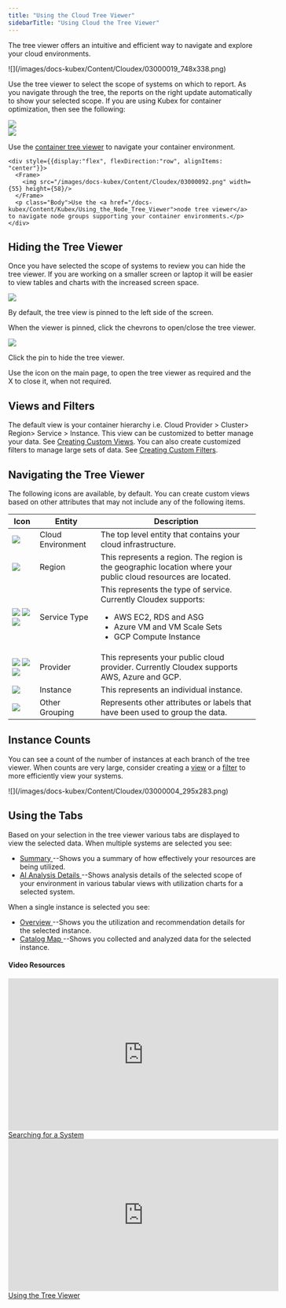 ```yaml
---
title: "Using the Cloud Tree Viewer"
sidebarTitle: "Using Cloud the Tree Viewer"
---
```


The tree viewer offers an intuitive and efficient way to navigate and explore your cloud environments.


<Frame caption="Figure: Locating the Tree Viewer">
![](/images/docs-kubex/Content/Cloudex/03000019_748x338.png)
</Frame>


Use the tree viewer to select the scope of systems on which to report. As you navigate through the tree, the reports on the right update automatically to show your selected scope.
If you are using Kubex for container optimization, then see the following:



<div style={{ width: "100%", display:"flex", flexDirection:"row", alignItems:"center", justifyContent: "center" }}>
  <Frame>
    <img src="/images/docs-kubex/Content/Cloudex/03000174.png"/>
  </Frame>
  
  <div style={{ width: "100%", display:"flex", flexDirection:"column" }}>
    <div style={{ width: "100%", display:"flex", flexDirection:"row", alignItems: "center" }}>
      <Frame>
        <img src="/images/docs-kubex/Content/Cloudex/03000004.png" maxWidth={55} height={58}/>
      </Frame>
      <p class="Body">Use the <a href="/docs-kubex/Content/Kubex/Using_the_Tree_Viewer">container tree viewer</a> to navigate your container environment.</p>
    </div>

    <div style={{display:"flex", flexDirection:"row", alignItems: "center"}}>
      <Frame>
        <img src="/images/docs-kubex/Content/Cloudex/03000092.png" width={55} height={58}/>
      </Frame>
      <p class="Body">Use the <a href="/docs-kubex/Content/Kubex/Using_the_Node_Tree_Viewer">node tree viewer</a> to navigate node groups supporting your container environments.</p>
    </div>
  </div>
</div>

## Hiding the Tree Viewer

Once you have selected the scope of systems to review you can hide the tree viewer. If you are working on a smaller screen or laptop it will be easier to view tables and charts with the increased screen space.


<div style={{ width: "100%", display:"flex", flexDirection:"row", alignItems:"center", gap:"20px"}}>
  <div style={{ width: "300px", minWidth: "300px" }}>
    <Frame>
      <img src="/images/docs-kubex/Content/Cloudex/03000185_277x37.png" width={"100%"} style={{ height: "40px", objectFit: "contain" }}/>
    </Frame>
  </div>
  <div style={{ flex: 1 }}>
    <p>By default, the tree view is pinned to the left side of the screen.</p>
    <p>When the viewer is pinned, click the chevrons to open/close the tree viewer.</p>
  </div>
</div>

<div style={{ width: "100%", display:"flex", flexDirection:"row", alignItems:"center", gap:"20px"}}>
  <div style={{ width: "300px", minWidth: "300px" }}>
    <Frame>
      <img src="/images/docs-kubex/Content/Cloudex/03000184_275x34.png" width={"100%"} style={{ height: "40px", objectFit: "contain" }}/>
    </Frame>
  </div>
  <div style={{ flex: 1 }}>
    <p>Click the pin to hide the tree viewer.</p>    
    Use the <InlineImageWithText src="/images/docs-kubex/Content/Cloudex/03000186.png" />icon on the main page, to open the tree viewer as required and the X to close it, when not required.
  </div>
</div>

## Views and Filters

The default view is your container hierarchy i.e. Cloud Provider > Cluster> Region> Service > Instance. This view can be customized to better manage your data. See [Creating Custom Views](/docs-kubex/Content/Kubex/Creating_Custom_Views).
You can also create customized filters to manage large sets of data. See [Creating Custom Filters](/docs-kubex/Content/Kubex/Creating_Custom_Filters).

## Navigating the Tree Viewer

The following icons are available, by default. You can create custom views based on other attributes that may not include any of the following items.



<Accordion title="Table: Tree Viewer Icons">
<table style={{ width: "100%", borderCollapse: "collapse" }}>
  <colgroup>
    <col style={{ width: "25%" }} />
    <col style={{ width: "20%" }} />
    <col style={{ width: "55%" }} />
  </colgroup>
  <thead>
    <tr>
      <th style={{ verticalAlign: "middle", textAlign: "center" }}>Icon</th>
      <th style={{ verticalAlign: "middle", textAlign: "center" }}>Entity</th>
      <th style={{ verticalAlign: "middle", textAlign: "center" }}>Description</th>
    </tr>
  </thead>
  <tbody>
    <tr>
      <td style={{ verticalAlign: "middle", textAlign: "center" }}>
        <img src="/images/docs-kubex/Content/Cloudex/03000162.png" />
      </td>
      <td style={{ verticalAlign: "middle", textAlign: "center" }}>Cloud Environment</td>
      <td style={{ verticalAlign: "middle", textAlign: "center" }}>
        The top level entity that contains your cloud infrastructure.
      </td>
    </tr>
    <tr>
      <td style={{ verticalAlign: "middle", textAlign: "center" }}>
        <img src="/images/docs-kubex/Content/Cloudex/03000163.png" />
      </td>
      <td style={{ verticalAlign: "middle", textAlign: "center" }}>Region</td>
      <td style={{ verticalAlign: "middle", textAlign: "center" }}>
        This represents a region. The region is the geographic location where your public cloud resources are located.
      </td>
    </tr>
    <tr>
      <td style={{ verticalAlign: "middle", textAlign: "center" }}>
        <img src="/images/docs-kubex/Content/Cloudex/03000166.png" /> 
        <img src="/images/docs-kubex/Content/Cloudex/03000167.png" /> 
        <img src="/images/docs-kubex/Content/Cloudex/03000168.png" />
      </td>
      <td style={{ verticalAlign: "middle", textAlign: "center" }}>Service Type</td>
      <td style={{ verticalAlign: "middle", textAlign: "center" }}>
        This represents the type of service. Currently Cloudex supports:
        <ul style={{ paddingLeft: "1.2rem", textAlign: "left" }}>
          <li>AWS EC2, RDS and ASG</li>
          <li>Azure VM and VM Scale Sets</li>
          <li>GCP Compute Instance</li>
        </ul>
      </td>
    </tr>
    <tr>
      <td style={{ verticalAlign: "middle", textAlign: "center" }}>
        <img src="/images/docs-kubex/Content/Cloudex/03000165.png" /> 
        <img src="/images/docs-kubex/Content/Cloudex/03000169.png" /> 
        <img src="/images/docs-kubex/Content/Cloudex/03000170.png" />
      </td>
      <td style={{ verticalAlign: "middle", textAlign: "center" }}>Provider</td>
      <td style={{ verticalAlign: "middle", textAlign: "center" }}>
        This represents your public cloud provider. Currently Cloudex supports AWS, Azure and GCP.
      </td>
    </tr>
    <tr>
      <td style={{ verticalAlign: "middle", textAlign: "center" }}>
        <img src="/images/docs-kubex/Content/Cloudex/03000164.png" />
      </td>
      <td style={{ verticalAlign: "middle", textAlign: "center" }}>Instance</td>
      <td style={{ verticalAlign: "middle", textAlign: "center" }}>
        This represents an individual instance.
      </td>
    </tr>
    <tr>
      <td style={{ verticalAlign: "middle", textAlign: "center" }}>
        <img src="/images/docs-kubex/Content/Cloudex/03000084.png" />
      </td>
      <td style={{ verticalAlign: "middle", textAlign: "center" }}>Other Grouping</td>
      <td style={{ verticalAlign: "middle", textAlign: "center" }}>
        Represents other attributes or labels that have been used to group the data.
      </td>
    </tr>
  </tbody>
</table>
</Accordion>




## Instance Counts

You can see a count of the number of instances at each branch of the tree viewer. When counts are very large, consider creating a [view](/docs-kubex/Content/Kubex/Creating_Custom_Views) or a [filter](/docs-kubex/Content/Kubex/Creating_Custom_Filters) to more efficiently view your systems.


<Frame caption="Figure: Instance Counts">
![](/images/docs-kubex/Content/Cloudex/03000004_295x283.png)
</Frame>



## Using the Tabs

Based on your selection in the tree viewer various tabs are displayed to view the selected data. When multiple systems are selected you see:


<ul>
  <li>
    <a href="/docs-kubex/Content/Cloudex/Summary_Tab-Cloud">
    Summary
    </a>
    --Shows you a summary of how effectively your resources are being utilized.
  </li>
  <li>
    <a href="/docs-kubex/Content/Cloudex/AI_Analysis_Details_Table-Cloud">
    AI Analysis Details
    </a>
    --Shows analysis details of the selected scope of your environment in various tabular views with utilization charts for a selected system.
  </li>
</ul>


When a single instance is selected you see:


<ul>
  <li>
    <a href="/docs-kubex/Content/Cloudex/Overview_Tab-Cloud">
    Overview
    </a>
    --Shows you the utilization and recommendation details for the selected instance.
  </li>
  <li>
    <a href="/docs-kubex/Content/Cloudex/Catalog_Map_Tab">
    Catalog Map
    </a>
    --Shows you collected and analyzed data for the selected instance.
  </li>
</ul>

#### Video Resources
<AccordionGroup>
<Accordion title="Searching for a System">
<iframe frameborder="0" height="310" src="https://player.vimeo.com/video/1044765242?badge=0&amp;autopause=0&amp;player_id=0&amp;app_id=58479" width="550"></iframe>
<a href="https://player.vimeo.com/video/1044765242?badge=0&amp;autopause=0&amp;player_id=0&amp;app_id=58479" target='_blank'>Searching for a System</a>
</Accordion>

<Accordion title="Using the Tree Viewer">
<iframe frameborder="0" height="310" src="https://player.vimeo.com/video/1038945637?title=0&amp;byline=0&amp;portrait=0&amp;badge=0&amp;autopause=0&amp;player_id=0&amp;app_id=58479" width="550"></iframe>
<a href="https://player.vimeo.com/video/1038945637?title=0&amp;byline=0&amp;portrait=0&amp;badge=0&amp;autopause=0&amp;player_id=0&amp;app_id=58479" target='_blank'>Using the Tree Viewer</a>
</Accordion>

</AccordionGroup>